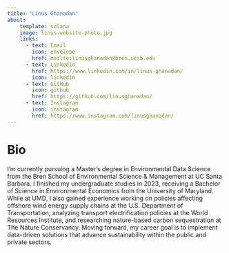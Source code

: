 ```yaml
---
title: "Linus Ghanadan"
about:
    template: solana
    image: linus-website-photo.jpg
    links: 
      - text: Email
        icon: envelope
        href: mailto:linusghanadan@bren.ucsb.edu
      - text: LinkedIn
        href: https://www.linkedin.com/in/linus-ghanadan/
        icon: linkedin
      - text: GitHub
        icon: github
        href: https://github.com/linusghanadan/
      - text: Instagram
        icon: instagram
        href: https://www.instagram.com/linusghanadan/
---
```


# Bio

I'm currently pursuing a Master's degree in Environmental Data Science from the Bren School of Environmental Science & Management at UC Santa Barbara. I finished my undergraduate studies in 2023, receiving a Bachelor of Science in Environmental Economics from the University of Maryland. While at UMD, I also gained experience working on policies affecting offshore wind energy supply chains at the U.S. Department of Transportation, analyzing transport electrification policies at the World Resources Institute, and researching nature-based carbon sequestration at The Nature Conservancy. Moving forward, my career goal is to implement data-driven solutions that advance sustainability within the public and private sectors.

